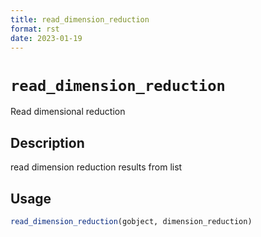 ```yaml
--- 
title: read_dimension_reduction 
format: rst 
date: 2023-01-19 
--- 
```

# `read_dimension_reduction`

Read dimensional reduction


## Description

read dimension reduction results from list


## Usage

```r
read_dimension_reduction(gobject, dimension_reduction)
```


